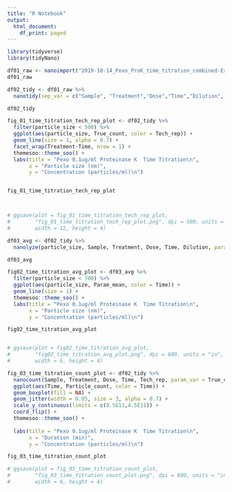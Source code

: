 ```yaml
---
title: "R Notebook"
output:
  html_document:
    df_print: paged
---
```



```r
library(tidyverse)
library(tidyNano)

```

```r
df01_raw <- nanoimport("2019-10-14_Pexo_ProK_time_titration_combined-ExperimentSummary.csv")
df01_raw
```

```r
df02_tidy <- df01_raw %>% 
  nanotidy(sep_var = c("Sample", "Treatment","Dose","Time","Dilution", "Tech_rep"))

df02_tidy

```

```r
fig_01_time_titration_tech_rep_plot <- df02_tidy %>% 
  filter(particle_size < 500) %>% 
  ggplot(aes(particle_size, True_count, color = Tech_rep)) +
  geom_line(size = 1, alpha = 0.7) +
  facet_wrap(Treatment~Time, nrow = 1) +
  themesoo::theme_soo() +
  labs(title = "Pexo 0.1ug/ml Proteinase K  Time Titration\n",
       x = "Particle size (nm)",
       y = "Concentration (particles/ml)\n")


fig_01_time_titration_tech_rep_plot



# ggsave(plot = fig_01_time_titration_tech_rep_plot, 
#        "fig_01_time_titration_tech_rep_plot.png", dpi = 500, units = "in",
#        width = 12, height = 4)

```

```r
df03_avg <- df02_tidy %>% 
  nanolyze(particle_size, Sample, Treatment, Dose, Time, Dilution, param_var = True_count)

df03_avg
```

```r
fig02_time_titration_avg_plot <- df03_avg %>% 
  filter(particle_size < 700) %>% 
  ggplot(aes(particle_size, Param_mean, color = Time)) +
  geom_line(size = 1) +
  themesoo::theme_soo() +
  labs(title = "Pexo 0.1ug/ml Proteinase K  Time Titration\n",
       x = "Particle size (nm)",
       y = "Concentration (particles/ml)\n")

fig02_time_titration_avg_plot


# ggsave(plot = fig02_time_titration_avg_plot,
#        "fig02_time_titration_avg_plot.png", dpi = 600, units = "in",
#        width = 6, height = 4)
```

```r
fig_03_time_titration_count_plot <- df02_tidy %>% 
  nanocount(Sample, Treatment, Dose, Time, Tech_rep, param_var = True_count) %>% 
  ggplot(aes(Time, Particle_count, color = Time)) +
  geom_boxplot(fill = NA) +
  geom_jitter(width = 0.05, size = 3, alpha = 0.7) +
  scale_y_continuous(limits = c(0.5E11,4.5E11)) +
  coord_flip() +
  themesoo::theme_soo() +
  
  labs(title = "Pexo 0.1ug/ml Proteinase K  Time Titration\n",
       x = "Duration (min)",
       y = "Concentration (particles/ml)\n")

fig_03_time_titration_count_plot

# ggsave(plot = fig_03_time_titration_count_plot,
#        "fig_03_time_titration_count_plot.png", dpi = 600, units = "in",
#        width = 6, height = 4)

    
```


